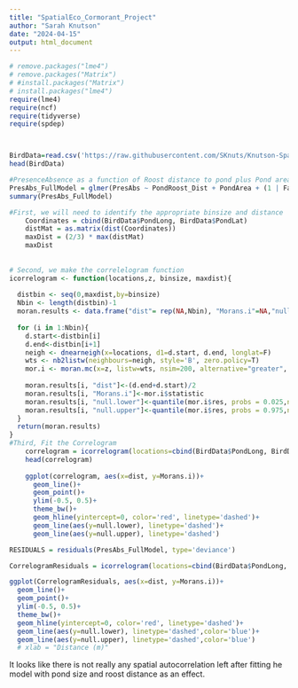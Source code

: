 ---
title: "SpatialEco_Cormorant_Project"
author: "Sarah Knutson"
date: "2024-04-15"
output: html_document
---

```{r setup}
# remove.packages("lme4")
# remove.packages("Matrix")
# #install.packages("Matrix")
# install.packages("lme4")
require(lme4)
require(ncf)
require(tidyverse)
require(spdep)



BirdData=read.csv('https://raw.githubusercontent.com/SKnuts/Knutson-Spatial-Ecology/main/SpatECO_proj_DATA_CSVUSE.csv')
head(BirdData) 
```


```{r Fit the Model}
#PresenceAbsence as a function of Roost distance to pond plus Pond area plus random effect of FarmNum
PresAbs_FullModel = glmer(PresAbs ~ PondRoost_Dist + PondArea + (1 | FarmNum), data = BirdData, family = binomial)
summary(PresAbs_FullModel)
```


```{r evaluate spatial dependence in the raw data}

#First, we will need to identify the appropriate binsize and distance
    Coordinates = cbind(BirdData$PondLong, BirdData$PondLat)
    distMat = as.matrix(dist(Coordinates))
    maxDist = (2/3) * max(distMat)
    maxDist
  
    
# Second, we make the correlelogram function
icorrelogram <- function(locations,z, binsize, maxdist){
  
  distbin <- seq(0,maxdist,by=binsize)
  Nbin <- length(distbin)-1
  moran.results <- data.frame("dist"= rep(NA,Nbin), "Morans.i"=NA,"null.lower"=NA, "null.upper"=NA)
  
  for (i in 1:Nbin){
    d.start<-distbin[i] 
    d.end<-distbin[i+1]
    neigh <- dnearneigh(x=locations, d1=d.start, d.end, longlat=F)
    wts <- nb2listw(neighbours=neigh, style='B', zero.policy=T)
    mor.i <- moran.mc(x=z, listw=wts, nsim=200, alternative="greater", zero.policy=T)  #note alternative is for P-value, so only 'significant if positive autocorrelation
    
    moran.results[i, "dist"]<-(d.end+d.start)/2 
    moran.results[i, "Morans.i"]<-mor.i$statistic 								                #observed moran's i
    moran.results[i, "null.lower"]<-quantile(mor.i$res, probs = 0.025,na.rm = T)#95% null envelope	
    moran.results[i, "null.upper"]<-quantile(mor.i$res, probs = 0.975,na.rm = T)#95% null envelope
  }
  return(moran.results)
}
#Third, Fit the Correlogram
    correlogram = icorrelogram(locations=cbind(BirdData$PondLong, BirdData$PondLat), z=BirdData$PresAbs, binsize=2500, maxdist=100275.7)
    head(correlogram)
    
    ggplot(correlogram, aes(x=dist, y=Morans.i))+
      geom_line()+
      geom_point()+
      ylim(-0.5, 0.5)+
      theme_bw()+
      geom_hline(yintercept=0, color='red', linetype='dashed')+
      geom_line(aes(y=null.lower), linetype='dashed')+
      geom_line(aes(y=null.upper), linetype='dashed')
```

```{r evaluate for spatial autocorrelation in the residuals of the model }
RESIDUALS = residuals(PresAbs_FullModel, type='deviance')

CorrelogramResiduals = icorrelogram(locations=cbind(BirdData$PondLong, BirdData$PondLat), z=RESIDUALS, binsize=2500, maxdist=100275.7)

ggplot(CorrelogramResiduals, aes(x=dist, y=Morans.i))+
  geom_line()+
  geom_point()+
  ylim(-0.5, 0.5)+
  theme_bw()+
  geom_hline(yintercept=0, color='red', linetype='dashed')+
  geom_line(aes(y=null.lower), linetype='dashed',color='blue')+
  geom_line(aes(y=null.upper), linetype='dashed',color='blue')
  # xlab = "Distance (m)"

```
It looks like there is not really any spatial autocorrelation left after fitting he model with pond size and roost distance as an effect.


